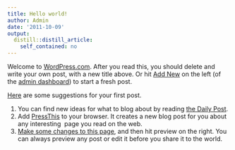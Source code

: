 ```yaml
---
title: Hello world!
author: Admin
date: '2011-10-09'
output:
  distill::distill_article:
    self_contained: no
---
```


Welcome to [WordPress.com](http://wordpress.com/). After you read this, you should delete and write your own post, with a new title above. Or hit [Add New](/wp-admin/post-new.php "Direct link to the Add New in the Admin Dashboard") on the left (of the [admin dashboard](/wp-admin "Direct link to this blog's admin dashboard")) to start a fresh post.

[Here](http://learn.wordpress.com/ "Learn WordPress.com—From zero to hero.") are some suggestions for your first post.

  1. You can find new ideas for what to blog about by reading [the Daily Post](http://dailypost.wordpress.com/ "The Daily Post at WordPress.com—post something every day").
  2. Add [PressThis](/wp-admin/tools.php "Click the "Press This" link on this page to activate the Press this bookmark feature.") to your browser. It creates a new blog post for you about any interesting  page you read on the web.
  3. [Make some changes to this page](/wp-admin/post.php?post=1&action=edit "Edit the first post on this blog."), and then hit preview on the right. You can always preview any post or edit it before you share it to the world.
